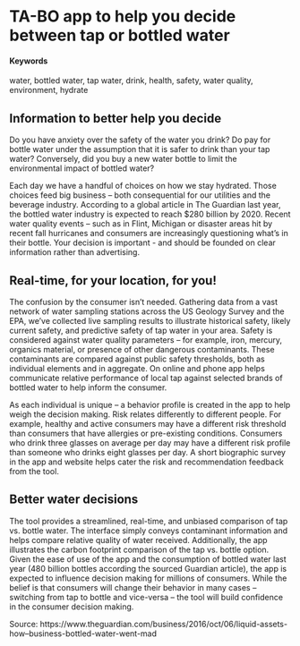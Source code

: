 # TA-BO app to help you decide between tap or bottled water

#### Keywords

water, bottled water, tap water, drink, health, safety, water quality, environment, hydrate 

## Information to better help you decide

Do you have anxiety over the safety of the water you drink? Do pay for bottle water under the assumption that it is safer to drink than your tap water? Conversely, did you buy a new water bottle to limit the environmental impact of bottled water? 

Each day we have a handful of choices on how we stay hydrated. Those choices feed big business – both consequential for our utilities and the beverage industry. According to a global article in The Guardian last year, the bottled water industry is expected to reach $280 billion by 2020. Recent water quality events – such as in Flint, Michigan or disaster areas hit by recent fall hurricanes and consumers are increasingly questioning what’s in their bottle. Your decision is important - and should be founded on clear information rather than advertising.


## Real-time, for your location, for you!

The confusion by the consumer isn’t needed. Gathering data from a vast network of water sampling stations across the US Geology Survey and the EPA, we’ve collected live sampling results to illustrate historical safety, likely current safety, and predictive safety of tap water in your area. Safety is considered against water quality parameters – for example, iron, mercury, organics material, or presence of other dangerous contaminants. These contaminants are compared against public safety thresholds, both as individual elements and in aggregate. On online and phone app helps communicate relative performance of local tap against selected brands of bottled water to help inform the consumer.

As each individual is unique – a behavior profile is created in the app to help weigh the decision making. Risk relates differently to different people. For example, healthy and active consumers may have a different risk threshold than consumers that have allergies or pre-existing conditions. Consumers who drink three glasses on average per day may have a different risk profile than someone who drinks eight glasses per day. A short biographic survey in the app and website helps cater the risk and recommendation feedback from the tool.


## Better water decisions 

The tool provides a streamlined, real-time, and unbiased comparison of tap vs. bottle water. The interface simply conveys contaminant information and helps compare relative quality of water received. Additionally, the app illustrates the carbon footprint comparison of the tap vs. bottle option. Given the ease of use of the app and the consumption of bottled water last year (480 billion bottles according the sourced Guardian article), the app is expected to influence decision making for millions of consumers. While the belief is that consumers will change their behavior in many cases – switching from tap to bottle and vice-versa – the tool will build confidence in the consumer decision making. 

Source: https://www.theguardian.com/business/2016/oct/06/liquid-assets-how--business-bottled-water-went-mad
